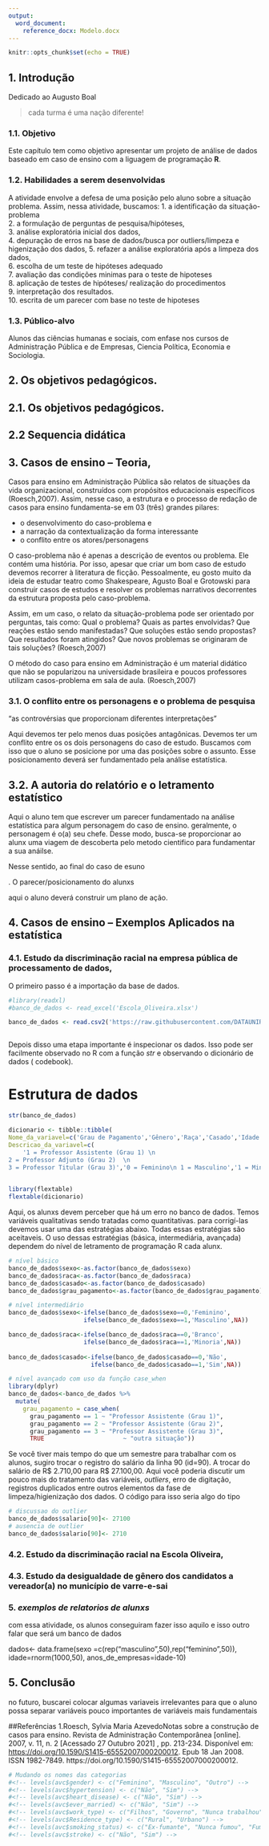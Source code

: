 ```yaml
---
output:
  word_document: 
    reference_docx: Modelo.docx
---
```


```r
knitr::opts_chunk$set(echo = TRUE)
```

## 1. Introdução

Dedicado ao Augusto Boal 

> cada turma é uma nação diferente!

### 1.1. Objetivo

Este capítulo tem como objetivo apresentar um projeto de análise de dados baseado em caso de ensino com a liguagem de programação **R**. 

### 1.2. Habilidades a serem desenvolvidas

A atividade envolve a defesa de uma posição pelo aluno sobre a situação problema. Assim, nessa atividade, buscamos:
1.  a identificação da situação-problema  
2.  a formulação de perguntas de pesquisa/hipóteses,   
3.  análise exploratória inicial dos dados,    
4.  depuração de erros na base de dados/busca por outliers/limpeza e higenização dos dados, 5.  refazer a análise exploratória após a limpeza dos dados,    
6.  escolha de um teste de hipóteses adequado    
7.  avaliação das condições minimas para o teste de hipoteses    
8.  aplicação de testes de hipóteses/ realização do procedimentos     
9.  interpretação dos resultados.    
10.  escrita de um parecer com base no teste de hipoteses 

### 1.3. Público-alvo

Alunos das ciências humanas e sociais, com enfase nos cursos de Administração Pública e de Empresas, Ciencia Política, Economia e Sociologia.

## 2. Os objetivos pedagógicos.
## 2.1. Os objetivos pedagógicos.
## 2.2 Sequencia didática

## 3. Casos de ensino – Teoria,

Casos para ensino em Administração Pública são relatos de situações da vida organizacional, construídos com propósitos educacionais específicos (Roesch,2007). Assim, nesse caso, a estrutura e o processo de redação de casos para ensino fundamenta-se em 03 (três) grandes pilares: 

* o desenvolvimento do caso-problema e 
* a narração da contextualização da forma interessante
* o conflito entre os atores/personagens

O caso-problema não é apenas a descrição de eventos ou problema. Ele contém uma história. Por isso, apesar que criar um bom caso de estudo devemos recorrer à literatura de ficção. Pessoalmente, eu gosto muito da ideia de estudar teatro como  Shakespeare, Agusto Boal e Grotowski para construir casos de estudos e resolver os problemas narrativos decorrentes da estrutura proposta pelo caso-problema.

Assim, em um caso, o relato da situação-problema pode ser orientado por perguntas, tais como: Qual o problema? Quais as partes envolvidas? Que reações estão sendo manifestadas? Que soluções estão sendo propostas? Que resultados foram atingidos? Que novos problemas se originaram de tais soluções? (Roesch,2007)

O método do caso para ensino em Administração é um material didático que não se popularizou na universidade brasileira e poucos professores utilizam casos-problema em sala de aula. (Roesch,2007)

### 3.1.	O conflito entre os personagens e o problema de pesquisa

"as controvérsias que proporcionam diferentes interpretações"  

Aqui devemos ter pelo menos duas posições antagônicas. Devemos ter um conflito entre os os dois personagens do caso de estudo. Buscamos com isso que o aluno se posicione por uma das posições sobre o assunto. Esse posicionamento deverá ser fundamentado pela análise estatística.

## 3.2.	A autoria do relatório e o letramento estatístico

Aqui o aluno tem que escrever um parecer fundamentado na análise estatística para algum personagem do caso de ensino. geralmente, o personagem é o(a) seu chefe. Desse modo, busca-se proporcionar ao alunx  uma  viagem  de  descoberta pelo metodo cientifico para fundamentar a sua anáilse.

Nesse sentido, ao final do caso de esuno 

.	O parecer/posicionamento do alunxs

aqui o aluno deverá construir um plano de  ação.


## 4. Casos de ensino –  Exemplos Aplicados na estatística 
### 4.1.	Estudo da discriminação racial na empresa pública de processamento de dados, 


O primeiro passo é a importação da base de dados.

```r
#library(readxl)
#banco_de_dados <- read_excel('Escola_Oliveira.xlsx')

banco_de_dados <- read.csv2('https://raw.githubusercontent.com/DATAUNIRIO/Base_de_dados/master/Escola_Oliveira_p_Livro_DMQ.csv')



```

Depois disso uma etapa importante é inspecionar os dados. Isso pode ser facilmente observado no R com a função *str* e observando o dicionário de dados ( codebook).

# Estrutura de dados
```r
str(banco_de_dados)
```
 
```r
dicionario <- tibble::tibble(
Nome_da_variavel=c('Grau de Pagamento','Gênero','Raça','Casado','Idade','Anos trabalho','Desempenho'),
Descricao_da_variavel=c(
	'1 = Professor Assistente (Grau 1) \n 
2 = Professor Adjunto (Grau 2)  \n
3 = Professor Titular (Grau 3)','0 = Feminino\n 1 = Masculino','1 = Minoria (preto/pardo/indígena), \n 0 = Branco','0 = Não,\n 1 = Sim','Anos de idade do funcionário','Anos de trabalho como representante de serviços na ServPro','Avaliação de desempenho do professor (escala de 0 a 10)'))
	
```
```r
library(flextable)
flextable(dicionario)
```
 
 
Aqui, os alunxs devem perceber que há um erro no banco de dados. Temos variáveis qualitativas sendo tratadas como quantitativas. para corrigí-las devemos usar uma das estratégias abaixo. Todas essas estratégias são aceitaveis. O uso dessas estratégias (básica, intermediária, avançada) dependem do nível de letramento de programação R cada alunx.

```r
# nível básico
banco_de_dados$sexo<-as.factor(banco_de_dados$sexo)
banco_de_dados$raca<-as.factor(banco_de_dados$raca)
banco_de_dados$casado<-as.factor(banco_de_dados$casado)
banco_de_dados$grau_pagamento<-as.factor(banco_de_dados$grau_pagamento)

```


```r

# nível intermediário
banco_de_dados$sexo<-ifelse(banco_de_dados$sexo==0,'Feminino',
                     ifelse(banco_de_dados$sexo==1,'Masculino',NA))

banco_de_dados$raca<-ifelse(banco_de_dados$raca==0,'Branco',
                     ifelse(banco_de_dados$raca==1,'Minoria',NA))
  
banco_de_dados$casado<-ifelse(banco_de_dados$casado==0,'Não',
                       ifelse(banco_de_dados$casado==1,'Sim',NA))                         

```

```r
# nível avançado com uso da função case_when 
library(dplyr)
banco_de_dados<-banco_de_dados %>%
  mutate(
    grau_pagamento = case_when(
      grau_pagamento == 1 ~ "Professor Assistente (Grau 1)",
      grau_pagamento == 2 ~ "Professor Assistente (Grau 2)",
      grau_pagamento == 3 ~ "Professor Assistente (Grau 3)",
      TRUE                      ~ "outra situação"))


```

Se você tiver mais tempo do que um semestre para trabalhar com os alunos, sugiro trocar o registro do salário da linha 90 (id=90). A trocar do salário de R$ 2.710,00 para R$ 27.100,00. Aqui você poderia discutir um pouco mais do tratamento das variáveis, *outliers*, erro de digitação, registros duplicados entre outros elementos da fase de limpeza/higienização dos dados. O código para isso seria algo do tipo

```r
# discussao do outlier
banco_de_dados$salario[90]<- 27100
# ausencia de outlier
banco_de_dados$salario[90]<- 2710

```


### 4.2.	Estudo da discriminação racial na Escola Oliveira, 
### 4.3.	Estudo da desigualdade de gênero dos candidatos a vereador(a) no município de varre-e-sai


### 5. *exemplos de relatorios de alunxs*
com essa atividade, os alunos conseguiram fazer isso aquilo e isso outro
falar que será um banco de dados 


dados<- data.frame(sexo =c(rep("masculino",50),rep("feminino",50)),
                  idade=rnorm(1000,50),
                  anos_de_empresas=idade-10)



## 5. Conclusão




no futuro, buscarei colocar algumas variaveis irrelevantes para que o aluno possa 
 separar  variáveis pouco importantes de variáveis  mais  fundamentais

##Referências
1.Roesch, Sylvia Maria AzevedoNotas sobre a construção de casos para ensino. Revista de Administração Contemporânea [online]. 2007, v. 11, n. 2 [Acessado 27 Outubro 2021] , pp. 213-234. Disponível em: <https://doi.org/10.1590/S1415-65552007000200012>. Epub 18 Jan 2008. ISSN 1982-7849. https://doi.org/10.1590/S1415-65552007000200012.

<!--

## 2. Etapas do projeto

### 2.1. Coleta dos dados

Os dados utilizados neste projeto são oriundos da plataforma [Kaggle](https://www.kaggle.com/), que fornece diversos conjuntos de dados, cursos e competições em ciência de dados.

> **Dica**: recomenda-se, nesta etapa, que o docente apresente a plataforma e suas potencialidades. É importante também informar que, para acessar os dados, é preciso estar cadastrado na plataforma.

Para a coleta do banco de dados, acesse o link <https://www.kaggle.com/fedesoriano/stroke-prediction-dataset> e, em seguida, clique no botão `Download`.

![](%5CLivro%20DMQ%5Ckaggle.png)

Escolha a pasta de destino e um arquivo `.zip` será baixado. Extraia os dados na pasta escolhida e o arquivo `healthcare-dataset-stroke-data.csv` estará disponível.

Ainda na mesma página do Kaggle, as informações sobre as variáveis estão presentes na seção *Description*, no item *Attribute Information*.

![](C:%5CUsers%5CLeticia%5CGoogle%20Drive%5CUNIRIO%5CLivro%20DMQ%5Cvariaveis.png) Traduzindo as informações, temos as seguintes variáveis:

1)  **id**: identificador único
2)  **gender**: gênero, "Male" (Masculino), "Female" (Feminino) ou "Other" (Outro)
3)  **age**: idade do paciente
4)  **hypertension**: 0 se o paciente não tem hipertensão, 1 se o paciente tem hipertensão
5)  **heart_disease**: 0 se o paciente não tem doença cardíaca, 1 se o paciente tem doença cardíaca
6)  **ever_married**: "No" (Se nunca casou) or "Yes" (Se já se casou)
7)  **work_type**: tipo de trabalho, "children" (Filhos), "Govt_jov" (Governo), "Never_worked" (nunca trabalhou), "Private" (Privado) or "Self-employed" (Autônomo)
8)  **Residence_type**: tipo de residência, "Rural" (Rural) or "Urban" (urbano)
9)  **avg_glucose_level**: nível médio de glicose no sangue
10) **bmi**: índice de massa corporal
11) **smoking_status**: "formerly smoked" (Ex-fumante), "never smoked" (Nunca fumou), "smokes" (Fumante) or "Unknown" (Informação não disponível)
12) **stroke**: 1 se o paciente teve um AVC ou 0 se não

### 2.2. Leitura dos dados no R

Após a etapa anterior, o aluno terá o primeiro contato com os dados no software R. Por se tratar de um arquivo `.csv`, recomenda-se a utilização da função [`read.csv`](https://www.rdocumentation.org/packages/utils/versions/3.6.2/topics/read.table). Os dados estão separados por vírgula (`sep = ","`) e a primeira linha traz o nome das variáveis (`header = T`).

> **Dica**: por se tratar de um projeto extenso, é importante a definição de um diretório de trabalho para que todos os arquivos a serem lidos ou exportados sejam armazenados na mesma pasta. A função para isso é a [`setwd`](https://www.rdocumentation.org/packages/base/versions/3.6.2/topics/getwd).

```r
# Definindo o diretorio
#setwd("C:\\Users\\Leticia\\Google Drive\\UNIRIO\\Livro DMQ")

# Lendo os dados
#avc <- read.csv("C:\\Users\\Leticia\\Google Drive\\UNIRIO\\Livro DMQ\\healthcare-dataset-stroke-data.csv",
#                    header = T,
#                    sep = ",")
```

### 2.3. Pré-processamento dos dados no R

Após a leitura dos dados, é a etapa de pré-processamento. Nesta fase o aluno colocará em prática conhecimentos teóricos, como a classificação de variáveis, e avaliará a qualidade dos dados.

A partir da função [`str`](https://www.rdocumentation.org/packages/utils/versions/3.6.2/topics/str), é possível ver o tamanho do banco e como as variáveis foram codificadas e estão sendo interpretadas pelo R.

```r
# Vendo a estrutura dos dados
#str(avc)
```

A função mostra que o banco `avc` possui 5110 observações e 12 colunas. As variáveis foram interpretadas pelo R como:

1)  **id**: int - número inteiro
2)  **gender**: chr - caracter (cada elemento do vetor é uma sequência de um ou mais caracteres)
3)  **age**: num - numérico (real ou decimal)
4)  **hypertension**: int - número inteiro
5)  **heart_disease**: int - número inteiro
6)  **ever_married**: chr - caracter
7)  **work_type**: chr - caracter
8)  **Residence_type**: chr - caracter
9)  **avg_glucose_level**: num - numérico (real ou decimal)
10) **bmi**: chr - caracter
11) **smoking_status**: chr - caracter
12) **stroke**: int - número inteiro

Nesta etapa, o aluno deve-se questionar quais variáveis foram codificadas de forma errada e se alguma ou mais colunas podem ser eliminadas por não fazerem sentido ao projeto ou por fazerem apenas o papel de identificador das linhas. Neste caso, a coluna `id` desempenha este papel. Para isso, o aluno pode atribui-la como nome das linhas e, em seguida, exclui-la do banco de dados. A função [`rownames`](https://www.rdocumentation.org/packages/base/versions/3.6.2/topics/row+colnames) pode ser usada para este objetivo.

```r
# Atribuindo a coluna id como nome das linhas
#rownames(avc) <- avc$id

# Excluindo a coluna id
#avc$id <- NULL
```

Em seguida, o aluno deverá classificar as variáveis e identificar quais delas não foram interpretadas corretamente pelo R. A partir do conhecimento teórico adquirido, ele saberá que uma codificação errada desencadeará em erros consecutivos na análise de dados.

> **Dica**: aproveite esta etapa do projeto para revisar as classificações de variáveis. Se preferir, este [vídeo](https://www.youtube.com/watch?v=IPRmXE5SREA&list=PLDoqBsM6cBJYzQHCWMCCSaKhXCk00ppfO&index=2) pode ser compartilhado com os alunos para ajudá-los a lembrar o conteúdo. 

Assim, espera-se as seguintes classificações:

2)  **gender**: variável qualitativa nominal binária
3)  **age**: variável quantitativa razão contínua
4)  **hypertension**: variável qualitativa nominal binária
5)  **heart_disease**: variável qualitativa nominal binária
6)  **ever_married**: variável qualitativa nominal binária
7)  **work_type**: variável qualitativa nominal policotômica
8)  **Residence_type**: variável qualitativa nominal binária
9)  **avg_glucose_level**: variável quantitativa razão contínua
10) **bmi**: variável quantitativa razão contínua
11) **smoking_status**: variável qualitativa nominal policotômica
12) **stroke**: variável qualitativa nominal binária

Ao comparar com o resultado fornecido pelo R, vemos que as variáveis **hypertension**, **heart_disease**, **bmi** e **stroke** foram codificadas de forma errada.

Por terem sido representadas pelos números 0 e 1, o R interpretou as variáveis **hypertension**, **heart_disease**, e **stroke** como quantitativas. Logo, devemos transformá-las para qualitativa. A função a ser usada poderá ser a [`as.factor`](https://www.rdocumentation.org/packages/base/versions/3.6.2/topics/factor). A codificação fator é a melhor opção para representar uma variável qualitativa e, por isso, também transformaremos as variáveis **gender**, **ever_married**, **work_type**, **Residence_type** e **smoking_status** de `chr` para `factor`.

Para facilitar a tarefa, a função [`mutate_all`](https://www.rdocumentation.org/packages/dplyr/versions/0.7.8/topics/mutate) do pacote `dplyr` pode ser utilizada, pois ela transforma várias variáveis ao mesmo tempo. A função `str` pode ser novamente usada para ver as modificações.

```r
# Transformando para factor
#library(dplyr)
#avc[,c(1,3:7,10,11)] <- avc[,c(1,3:7,10,11)] %>% mutate_all(as.factor)

# Vendo a estrutura dos dados
#str(avc)
```

> **Dica**: para que as tabelas e gráficos a serem preparados em etapas posteriores sejam autoinformativos, sugere-se a modificação das categorias das variáveis qualitativas para nomes mais compreensíveis. Essa etapa pode ser realizada pela função [`levels`](https://www.rdocumentation.org/packages/base/versions/3.6.2/topics/levels). As mudanças devem seguir a ordem que o R apresenta as categorias. Por isso, recomenda-se rodar primeiramente a função `levels` para ver a ordem dos níveis antes de realizar a substituição.
-->

```r
# Mudando os nomes das categorias
#<!-- levels(avc$gender) <- c("Feminino", "Masculino", "Outro") -->
#<!-- levels(avc$hypertension) <- c("Não", "Sim") -->
#<!-- levels(avc$heart_disease) <- c("Não", "Sim") -->
#<!-- levels(avc$ever_married) <- c("Não", "Sim") -->
#<!-- levels(avc$work_type) <- c("Filhos", "Governo", "Nunca trabalhou", "Privado", "Autônomo") -->
#<!-- levels(avc$Residence_type) <- c("Rural", "Urbano") -->
#<!-- levels(avc$smoking_status) <- c("Ex-fumante", "Nunca fumou", "Fuma", NA) # a informacao nao disponivel foi codificada como NA -->
#<!-- levels(avc$stroke) <- c("Não", "Sim") -->
```

<!-- 
Após lidar com as variáveis qualitativas, o aluno precisa ainda corrigir a variável **bmi**. Apesar de ser numéria, o R codificou-a como caracter. Isso se deve à presença de uma palavra entre os valores. Quando isso acontece, o R entende que aquela coluna contém caracteres e assim a codifica. Mas este não era o caso. Para verificar, vamos ver as 20 primeiras linhas da variável com a função [`head`](https://www.rdocumentation.org/packages/utils/versions/3.6.2/topics/head).

```r
#head(avc$bmi, 20)
```

Podemos observar que por conta do "N/A", o R interpretou a variável como caracter. Nesta etapa, o aluno deve então ser capaz de transformar esse dado ausente em `NA` e, em seguida, transformar a variável em numérica com a função [`as.numeric`](https://www.rdocumentation.org/packages/base/versions/3.6.2/topics/numeric).

```r
# Transformando os "N/A" da variavel bmi em NA
#avc$bmi[avc$bmi == "N/A"] <- NA

# Transformando a variavel bmi em numerica
#avc$bmi <- as.numeric(avc$bmi)
```

Após o pré-processamento de dados, o aluno deverá ser capaz de chegar na seguinte estrutura:

```r
#str(avc)
```
-->
